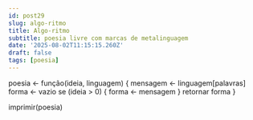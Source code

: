 ```yaml
---
id: post29
slug: algo-ritmo
title: Algo-ritmo
subtitle: poesia livre com marcas de metalinguagem
date: '2025-08-02T11:15:15.260Z'
draft: false
tags: [poesia]
---
```


poesia <- função(ideia, linguagem) {
  mensagem <- linguagem[palavras]
  forma <- vazio
  se (ideia > 0) {
    forma <- mensagem
  }
  retornar forma
}

imprimir(poesia)
